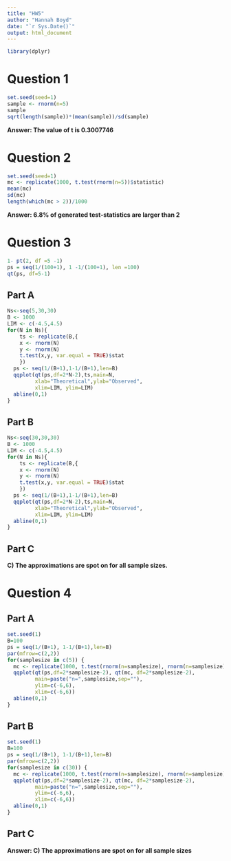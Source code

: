 ---
title: "HW5"
author: "Hannah Boyd"
date: "`r Sys.Date()`"
output: html_document
---

```{r}
library(dplyr)
```

# Question 1

```{r}
set.seed(seed=1)
sample <- rnorm(n=5)
sample
sqrt(length(sample))*(mean(sample))/sd(sample)
```
**Answer: The value of t is 0.3007746**

# Question 2

```{r}
set.seed(seed=1)
mc <- replicate(1000, t.test(rnorm(n=5))$statistic)
mean(mc)
sd(mc)
length(which(mc > 2))/1000
```

**Answer: 6.8% of generated test-statistics are larger than 2**

# Question 3

```{r}
1- pt(2, df =5 -1)
ps = seq(1/(100+1), 1 -1/(100+1), len =100)
qt(ps, df=5-1)
```
## Part A

```{r}
Ns<-seq(5,30,30)
B <- 1000
LIM <- c(-4.5,4.5)
for(N in Ns){
	ts <- replicate(B,{
    x <- rnorm(N)
    y <- rnorm(N)
    t.test(x,y, var.equal = TRUE)$stat
    })
  ps <- seq(1/(B+1),1-1/(B+1),len=B)
  qqplot(qt(ps,df=2*N-2),ts,main=N,
         xlab="Theoretical",ylab="Observed",
         xlim=LIM, ylim=LIM)
  abline(0,1)
}  
```



## Part B

```{r}
Ns<-seq(30,30,30)
B <- 1000
LIM <- c(-4.5,4.5)
for(N in Ns){
	ts <- replicate(B,{
    x <- rnorm(N)
    y <- rnorm(N)
    t.test(x,y, var.equal = TRUE)$stat
    })
  ps <- seq(1/(B+1),1-1/(B+1),len=B)
  qqplot(qt(ps,df=2*N-2),ts,main=N,
         xlab="Theoretical",ylab="Observed",
         xlim=LIM, ylim=LIM)
  abline(0,1)
} 
```



## Part C

**C) The approximations are spot on for all sample sizes.**

# Question 4

## Part A

```{r}
set.seed(1)
B=100
ps = seq(1/(B+1), 1-1/(B+1),len=B)
par(mfrow=c(2,2))
for(samplesize in c(5)) {
  mc <- replicate(1000, t.test(rnorm(n=samplesize), rnorm(n=samplesize), var.equal=T)$statistic)
  qqplot(qt(ps,df=2*samplesize-2), qt(mc, df=2*samplesize-2), 
         main=paste("n=",samplesize,sep=""),
         ylim=c(-6,6),
         xlim=c(-6,6))
  abline(0,1)
}
```


## Part B

```{r}
set.seed(1)
B=100
ps = seq(1/(B+1), 1-1/(B+1),len=B)
par(mfrow=c(2,2))
for(samplesize in c(30)) {
  mc <- replicate(1000, t.test(rnorm(n=samplesize), rnorm(n=samplesize), var.equal=T)$statistic)
  qqplot(qt(ps,df=2*samplesize-2), qt(mc, df=2*samplesize-2), 
         main=paste("n=",samplesize,sep=""),
         ylim=c(-6,6),
         xlim=c(-6,6))
  abline(0,1)
}
```


## Part C

**Answer: C) The approximations are spot on for all sample sizes** 


